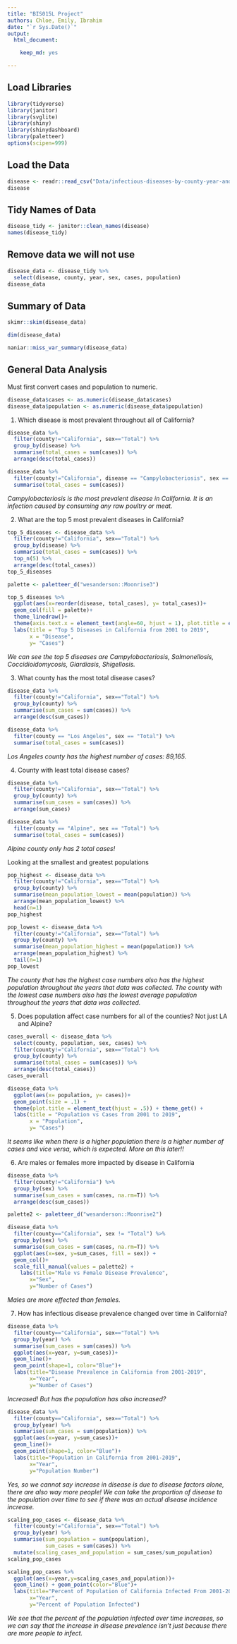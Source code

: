 ```yaml
---
title: "BIS015L Project"
authors: Chloe, Emily, Ibrahim
date: "`r Sys.Date()`"
output:
  html_document: 

    keep_md: yes

---
```


## Load Libraries 


```r
library(tidyverse)
library(janitor)
library(svglite)
library(shiny)
library(shinydashboard)
library(paletteer)
options(scipen=999)
``` 

## Load the Data
```r
disease <- readr::read_csv("Data/infectious-diseases-by-county-year-and-sex 2.csv")
disease
```

## Tidy Names of Data
```r
disease_tidy <- janitor::clean_names(disease)
names(disease_tidy)
```

## Remove data we will not use
```r
disease_data <- disease_tidy %>% 
  select(disease, county, year, sex, cases, population)
disease_data
```

## Summary of Data

```r
skimr::skim(disease_data)
```

```r
dim(disease_data)
```

```r
naniar::miss_var_summary(disease_data)
```

## General Data Analysis

Must first convert cases and population to numeric.
```r
disease_data$cases <- as.numeric(disease_data$cases) 
disease_data$population <- as.numeric(disease_data$population) 
```

1. Which disease is most prevalent throughout all of California?
```r
disease_data %>%
  filter(county!="California", sex=="Total") %>%
  group_by(disease) %>%
  summarise(total_cases = sum(cases)) %>%
  arrange(desc(total_cases))
```
```r
disease_data %>%
  filter(county!="California", disease == "Campylobacteriosis", sex == "Total") %>%
  summarise(total_cases = sum(cases))
```
*Campylobacteriosis is the most prevalent disease in California. It is an infection caused by consuming any raw poultry or meat.*

2. What are the top 5 most prevalent diseases in California?

```r
top_5_diseases <- disease_data %>%
  filter(county!="California", sex=="Total") %>%
  group_by(disease) %>%
  summarise(total_cases = sum(cases)) %>%
  top_n(5) %>%
  arrange(desc(total_cases))
top_5_diseases
```

```r
palette <- paletteer_d("wesanderson::Moonrise3")

top_5_diseases %>%
  ggplot(aes(x=reorder(disease, total_cases), y= total_cases))+
  geom_col(fill = palette)+
  theme_linedraw()+
  theme(axis.text.x = element_text(angle=60, hjust = 1), plot.title = element_text(size = rel(2), hjust = .5)) +
  labs(title = "Top 5 Diseases in California from 2001 to 2019",
       x = "Disease",
       y= "Cases")
```
*We can see the top 5 diseases are Campylobacteriosis, Salmonellosis, Coccidioidomycosis, Giardiasis, Shigellosis.*



3. What county has the most total disease cases?
```r
disease_data %>%
  filter(county!="California", sex=="Total") %>%
  group_by(county) %>%
  summarise(sum_cases = sum(cases)) %>%
  arrange(desc(sum_cases))
```
```r
disease_data %>%
  filter(county == "Los Angeles", sex == "Total") %>%
  summarise(total_cases = sum(cases))
```
*Los Angeles county has the highest number of cases: 89,165.*

4. County with least total disease cases?
```r
disease_data %>%
  filter(county!="California", sex=="Total") %>%
  group_by(county) %>%
  summarise(sum_cases = sum(cases)) %>%
  arrange(sum_cases)
```
```r
disease_data %>%
  filter(county == "Alpine", sex == "Total") %>%
  summarise(total_cases = sum(cases))
```
*Alpine county only has 2 total cases!*

Looking at the smallest and greatest populations
```r
pop_highest <- disease_data %>%
  filter(county!="California", sex=="Total") %>%
  group_by(county) %>%
  summarise(mean_population_lowest = mean(population)) %>%
  arrange(mean_population_lowest) %>% 
  head(n=1)
pop_highest
```
```r
pop_lowest <- disease_data %>%
  filter(county!="California", sex=="Total") %>%
  group_by(county) %>%
  summarise(mean_population_highest = mean(population)) %>%
  arrange(mean_population_highest) %>% 
  tail(n=1)
pop_lowest
```
*The county that has the highest case numbers also has the highest population throughout the years that data was collected. The county with the lowest case numbers also has the lowest average population throughout the years that data was collected.* 

5. Does population affect case numbers for all of the counties? Not just LA and Alpine?

```r
cases_overall <- disease_data %>%
  select(county, population, sex, cases) %>%
  filter(county!="California", sex=="Total") %>%
  group_by(county) %>%
  summarise(total_cases = sum(cases)) %>%
  arrange(desc(total_cases))
cases_overall
```
```r
disease_data %>%
  ggplot(aes(x= population, y= cases))+
  geom_point(size = .1) +
  theme(plot.title = element_text(hjust = .5)) + theme_get() +
  labs(title = "Population vs Cases from 2001 to 2019",
       x = "Population",
       y= "Cases")

```
*It seems like when there is a higher population there is a higher number of cases and vice versa, which is expected. More on this later!!*

6. Are males or females more impacted by disease in California
```r
disease_data %>%
  filter(county!="California") %>%
  group_by(sex) %>%
  summarise(sum_cases = sum(cases, na.rm=T)) %>%
  arrange(desc(sum_cases))
```

```r
palette2 <- paletteer_d("wesanderson::Moonrise2")
```

```r
disease_data %>% 
  filter(county=="California", sex != "Total") %>%
  group_by(sex) %>% 
  summarise(sum_cases = sum(cases, na.rm=T)) %>%
  ggplot(aes(x=sex, y=sum_cases, fill = sex)) +
  geom_col()+
  scale_fill_manual(values = palette2) +
    labs(title="Male vs Female Disease Prevalence",
       x="Sex",
       y="Number of Cases")
```
*Males are more effected than females.* 

7. How has infectious disease prevalence changed over time in California?
```r
disease_data %>% 
  filter(county=="California", sex=="Total") %>%
  group_by(year) %>% 
  summarise(sum_cases = sum(cases)) %>% 
  ggplot(aes(x=year, y=sum_cases))+
  geom_line()+
  geom_point(shape=1, color="Blue")+
  labs(title="Disease Prevalence in California from 2001-2019",
       x="Year",
       y="Number of Cases")
```

*Increased! But has the population has also increased?*

```r
disease_data %>% 
  filter(county=="California", sex=="Total") %>%
  group_by(year) %>% 
  summarise(sum_cases = sum(population)) %>% 
  ggplot(aes(x=year, y=sum_cases))+
  geom_line()+
  geom_point(shape=1, color="Blue")+
  labs(title="Population in California from 2001-2019",
       x="Year",
       y="Population Number")
```

*Yes, so we cannot say increase in disease is due to disease factors alone, there are also way more people! We can take the proportion of disease to the population over time to see if there was an actual disease incidence increase.*

```r
scaling_pop_cases <- disease_data %>%
  filter(county!="California", sex=="Total") %>%
  group_by(year) %>%
  summarise(sum_population = sum(population),
            sum_cases = sum(cases)) %>%
  mutate(scaling_cases_and_population = sum_cases/sum_population) 
scaling_pop_cases
```

```r
scaling_pop_cases %>% 
  ggplot(aes(x=year,y=scaling_cases_and_population))+
  geom_line() + geom_point(color="Blue")+
  labs(title="Percent of Population of California Infected From 2001-2019",
       x="Year",
       y="Percent of Population Infected")
```
*We see that the percent of the population infected over time increases, so we can say that the increase in disease prevalence isn't just because there are more people to infect.*

